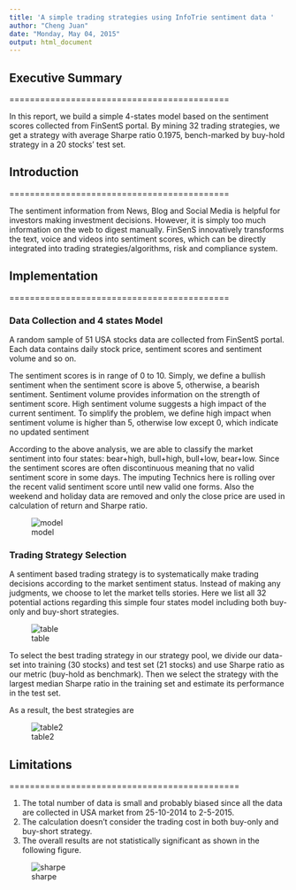 ```yaml
---
title: 'A simple trading strategies using InfoTrie sentiment data '
author: "Cheng Juan"
date: "Monday, May 04, 2015"
output: html_document
---
```


## Executive Summary

===========================================

In this report, we build a simple 4-states model based on the sentiment scores collected from FinSentS portal. By mining 32 trading strategies, we get a strategy with average Sharpe ratio 0.1975, bench-marked by buy-hold strategy in a 20 stocks' test set. 


## Introduction

===========================================

The sentiment information from News, Blog and Social Media is helpful for investors making investment decisions. However, it is simply too much information on the web to digest manually. FinSenS innovatively transforms the text, voice and videos into sentiment scores, which can be directly integrated into trading strategies/algorithms, risk and compliance system. 

## Implementation

===========================================


### Data Collection and 4 states Model

A random sample of 51 USA stocks data are collected from FinSentS portal. Each data contains daily stock price, sentiment scores and sentiment volume and so on. 

The sentiment scores is in range of 0 to 10. Simply, we define a bullish sentiment when the sentiment score is above 5, otherwise, a bearish sentiment. Sentiment volume provides information on the strength of sentiment score. High sentiment volume suggests a high impact of the current sentiment. To simplify the problem, we define high impact when sentiment volume is higher than 5, otherwise low except 0, which indicate no updated sentiment

According to the above analysis, we are able to classify the market sentiment into four states: bear+high, bull+high, bull+low, bear+low. Since the sentiment scores are often discontinuous meaning that no valid sentiment score in some days. The imputing Technics here is rolling over the recent valid sentiment score until new valid one forms. Also the weekend and holiday data are removed and only the close price are used in calculation of return and Sharpe ratio.

![model](./sentiment.png)

### Trading Strategy Selection

A sentiment based trading strategy is to systematically make trading decisions according to the market sentiment status. Instead of making any judgments, we choose to let the market tells stories. Here we list all 32 potential actions regarding this simple four states model including both buy-only and buy-short strategies.

![table](./table.png)

To select the best trading strategy in our strategy pool, we divide our data-set into training (30 stocks) and test set (21 stocks) and use Sharpe ratio as our metric (buy-hold as benchmark). Then we select the strategy with the largest median Sharpe ratio in the training set and estimate its performance in the test set.

As a result, the best strategies are 


![table2](./table2.png)


## Limitations

=============================================

1. The total number of data is small and probably biased since all the data are collected in USA market from 25-10-2014 to 2-5-2015.
2. The calculation doesn't consider the trading cost in both buy-only and buy-short strategy.
3. The overall results are not statistically significant as shown in the following figure. 

![sharpe](./sharpe.png)




